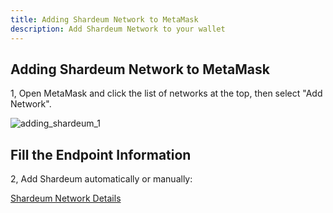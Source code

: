 ```yaml
---
title: Adding Shardeum Network to MetaMask
description: Add Shardeum Network to your wallet
---
```


## Adding Shardeum Network to MetaMask

1, Open MetaMask and click the list of networks at the top, then select "Add Network".

![adding_shardeum_1](/img/adding_shardeum/adding_shardeum_1.jpg)

## Fill the Endpoint Information

2, Add Shardeum automatically or manually:

[Shardeum Network Details](/docs/network/endpoints)
